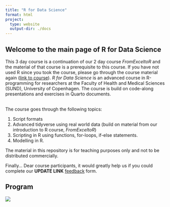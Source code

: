 ```yaml
---
title: "R for Data Science"
format: html
project:
  type: website
  output-dir: ./docs
---
```


## Welcome to the main page of R for Data Science 

This 3 day course is a continuation of our 2 day course *FromExceltoR* and the material of that course is a prerequisite to this course. If you have not used R since you took the course, please go through the course material again ([link to course](https://center-for-health-data-science.github.io/FromExceltoR/)). *R for Data Science* is an advanced course in R-programming for researchers at the Faculty of Health and Medical Sciences (SUND), University of Copenhagen. The course is build on code-along presentations and exercises in Quarto documents.

\
The course goes through the following topics:

1.  Script formats
2.  Advanced tidyverse using real world data (build on material from our introduction to R course, *FromExceltoR*)
3.  Scripting in R using functions, for-loops, if-else statements. 
4.  Modelling in R. 

The material in this repository is for teaching purposes only and not to be distributed commercially.

Finally... Dear course participants, it would greatly help us if you could complete our **UPDATE LINK** [feedback](https://forms.office.com/e/amK1D9wLtd) form.

## Program

![](slides/program/program.001.jpeg)


